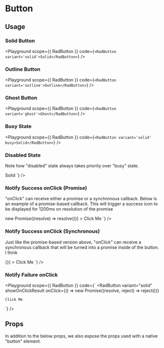 
# Button
<Description of={RadButton} />

## Usage
### Solid Button
<Playground
  scope={{ RadButton }}
  code={`
<RadButton variant='solid'>Solid</RadButton>
  `}
/>

### Outline Button
<Playground
  scope={{ RadButton }}
  code={`
<RadButton variant='outline'>Outline</RadButton>
  `}
/>

### Ghost Button
<Playground
  scope={{ RadButton }}
  code={`
<RadButton variant='ghost'>Ghost</RadButton>
  `}
/>

### Busy State
<Playground
  scope={{ RadButton }}
  code={`
<RadButton variant='solid' busy>Solid</RadButton>
  `}
/>

### Disabled State
<p>Note how "disabled" state always takes priority over "busy" state.</p>
<Playground
  scope={{ RadButton }}
  code={`
<RadButton variant='solid' disabled busy>Solid</RadButton>
  `}
/>

### Notify Success onClick (Promise)
<p>
  "onClick" can receive either a promise or a synchronous callback. Below is an example of a promise-based callback.
  This will trigger a success icon to be displayed for 1200ms on resolution of the promise
</p>
<Playground
  scope={{ RadButton }}
  code={`
  <RadButton
    variant="solid"
    showOnClickResult
    onClick={() => new Promise((resolve) => resolve())}
  >
    Click Me
  </RadButton>
  `}
/>

### Notify Success onClick (Synchronous)
<p>
  Just like the promise-based version above, "onClick" can receive a synchronous callback that will be turned into a promise
  inside of the button. I think
</p>
<Playground
  scope={{ RadButton }}
  code={`
  <RadButton
    variant="solid"
    showOnClickResult
    onClick={() => {}}
  >
    Click Me
  </RadButton>
  `}
/>


### Notify Failure onClick
<Playground
  scope={{ RadButton }}
  code={`
  <RadButton
    variant="solid"
    showOnClickResult
    onClick={() => new Promise((resolve, reject) => reject())}
  >
    Click Me
  </RadButton>
  `}
/>


## Props
In addition to the below props, we also expose the props used with a native "button" element.

<Props of={RadButton} />
